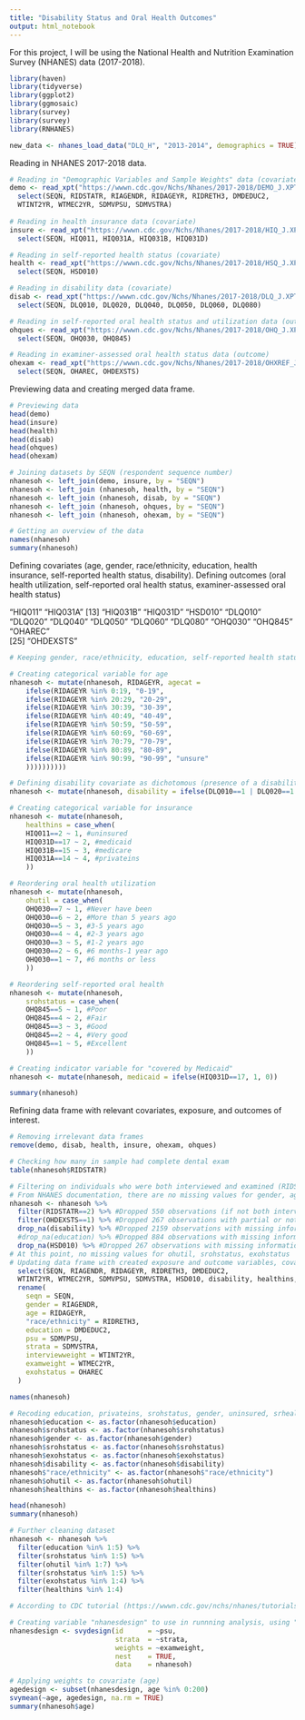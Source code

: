 ```yaml
---
title: "Disability Status and Oral Health Outcomes"
output: html_notebook
---
```


For this project, I will be using the National Health and Nutrition Examination Survey (NHANES) data (2017-2018).

```r
library(haven)
library(tidyverse)
library(ggplot2)
library(ggmosaic)
library(survey)
library(survey)
library(RNHANES)
```

```r
new_data <- nhanes_load_data("DLQ_H", "2013-2014", demographics = TRUE)
```


Reading in NHANES 2017-2018 data.
```r
# Reading in "Demographic Variables and Sample Weights" data (covariates)
demo <- read_xpt("https://wwwn.cdc.gov/Nchs/Nhanes/2017-2018/DEMO_J.XPT") %>%
  select(SEQN, RIDSTATR, RIAGENDR, RIDAGEYR, RIDRETH3, DMDEDUC2,
  WTINT2YR, WTMEC2YR, SDMVPSU, SDMVSTRA)
  
# Reading in health insurance data (covariate)
insure <- read_xpt("https://wwwn.cdc.gov/Nchs/Nhanes/2017-2018/HIQ_J.XPT") %>%
  select(SEQN, HIQ011, HIQ031A, HIQ031B, HIQ031D)

# Reading in self-reported health status (covariate)
health <- read_xpt("https://wwwn.cdc.gov/Nchs/Nhanes/2017-2018/HSQ_J.XPT") %>%
  select(SEQN, HSD010)

# Reading in disability data (covariate)
disab <- read_xpt("https://wwwn.cdc.gov/Nchs/Nhanes/2017-2018/DLQ_J.XPT") %>%
  select(SEQN, DLQ010, DLQ020, DLQ040, DLQ050, DLQ060, DLQ080)

# Reading in self-reported oral health status and utilization data (outcome)
ohques <- read_xpt("https://wwwn.cdc.gov/Nchs/Nhanes/2017-2018/OHQ_J.XPT") %>%
  select(SEQN, OHQ030, OHQ845)

# Reading in examiner-assessed oral health status data (outcome)
ohexam <- read_xpt("https://wwwn.cdc.gov/Nchs/Nhanes/2017-2018/OHXREF_J.XPT") %>%
  select(SEQN, OHAREC, OHDEXSTS)
```

Previewing data and creating merged data frame.
```r
# Previewing data
head(demo)
head(insure)
head(health)
head(disab)
head(ohques)
head(ohexam)

# Joining datasets by SEQN (respondent sequence number)
nhanesoh <- left_join(demo, insure, by = "SEQN")
nhanesoh <- left_join (nhanesoh, health, by = "SEQN")
nhanesoh <- left_join (nhanesoh, disab, by = "SEQN")
nhanesoh <- left_join (nhanesoh, ohques, by = "SEQN")
nhanesoh <- left_join (nhanesoh, ohexam, by = "SEQN")
```

```r
# Getting an overview of the data
names(nhanesoh)
summary(nhanesoh)
```

Defining covariates (age, gender, race/ethnicity, education, health insurance, self-reported health status, disability).
Defining outcomes (oral health utilization, self-reported oral health status, examiner-assessed oral health status)

 "HIQ011"   "HIQ031A" 
[13] "HIQ031B"  "HIQ031D"  "HSD010"   "DLQ010"   "DLQ020"   "DLQ040"   "DLQ050"   "DLQ060"   "DLQ080"   "OHQ030"   "OHQ845"   "OHAREC"  
[25] "OHDEXSTS"
```r
# Keeping gender, race/ethnicity, education, self-reported health status "as-is" for now.

# Creating categorical variable for age
nhanesoh <- mutate(nhanesoh, RIDAGEYR, agecat =
    ifelse(RIDAGEYR %in% 0:19, "0-19",
    ifelse(RIDAGEYR %in% 20:29, "20-29",
    ifelse(RIDAGEYR %in% 30:39, "30-39",
    ifelse(RIDAGEYR %in% 40:49, "40-49",
    ifelse(RIDAGEYR %in% 50:59, "50-59",
    ifelse(RIDAGEYR %in% 60:69, "60-69",
    ifelse(RIDAGEYR %in% 70:79, "70-79",
    ifelse(RIDAGEYR %in% 80:89, "80-89",
    ifelse(RIDAGEYR %in% 90:99, "90-99", "unsure"
    ))))))))))

# Defining disability covariate as dichotomous (presence of a disability = 1, no disability = 0)
nhanesoh <- mutate(nhanesoh, disability = ifelse(DLQ010==1 | DLQ020==1 | DLQ040==1 | DLQ050==1 | DLQ060==1 | DLQ080==1, 1, 0))

# Creating categorical variable for insurance
nhanesoh <- mutate(nhanesoh,
    healthins = case_when(
    HIQ011==2 ~ 1, #uninsured
    HIQ031D==17 ~ 2, #medicaid
    HIQ031B==15 ~ 3, #medicare
    HIQ031A==14 ~ 4, #privateins
    ))

# Reordering oral health utilization
nhanesoh <- mutate(nhanesoh,
    ohutil = case_when(
    OHQ030==7 ~ 1, #Never have been
    OHQ030==6 ~ 2, #More than 5 years ago
    OHQ030==5 ~ 3, #3-5 years ago
    OHQ030==4 ~ 4, #2-3 years ago
    OHQ030==3 ~ 5, #1-2 years ago
    OHQ030==2 ~ 6, #6 months-1 year ago
    OHQ030==1 ~ 7, #6 months or less
    ))

# Reordering self-reported oral health
nhanesoh <- mutate(nhanesoh,
    srohstatus = case_when(
    OHQ845==5 ~ 1, #Poor
    OHQ845==4 ~ 2, #Fair
    OHQ845==3 ~ 3, #Good
    OHQ845==2 ~ 4, #Very good
    OHQ845==1 ~ 5, #Excellent
    ))

# Creating indicator variable for "covered by Medicaid"
nhanesoh <- mutate(nhanesoh, medicaid = ifelse(HIQ031D==17, 1, 0))

summary(nhanesoh)
```

Refining data frame with relevant covariates, exposure, and outcomes of interest.
```r
# Removing irrelevant data frames
remove(demo, disab, health, insure, ohexam, ohques)

# Checking how many in sample had complete dental exam
table(nhanesoh$RIDSTATR)

# Filtering on individuals who were both interviewed and examined (RIDSTATR), filtering on individuals who received complete dental exam (OHDEXSTS) 
# From NHANES documentation, there are no missing values for gender, age, race/ethnicity
nhanesoh <- nhanesoh %>%
  filter(RIDSTATR==2) %>% #Dropped 550 observations (if not both interviewed adn examined)
  filter(OHDEXSTS==1) %>% #Dropped 267 observations with partial or not done oral health exams
  drop_na(disability) %>% #Dropped 2159 observations with missing information on disability
  #drop_na(education) %>% #Dropped 884 observations with missing information on education
  drop_na(HSD010) %>% #Dropped 267 observations with missing information on self-reported health status
# At this point, no missing values for ohutil, srohstatus, exohstatus
# Updating data frame with created exposure and outcome variables, covariates (renamed), and relevant survey weights
  select(SEQN, RIAGENDR, RIDAGEYR, RIDRETH3, DMDEDUC2,
  WTINT2YR, WTMEC2YR, SDMVPSU, SDMVSTRA, HSD010, disability, healthins, srohstatus, OHAREC, healthins, agecat, medicaid, ohutil) %>%
  rename(
    seqn = SEQN,
    gender = RIAGENDR,
    age = RIDAGEYR,
    "race/ethnicity" = RIDRETH3,
    education = DMDEDUC2,
    psu = SDMVPSU,
    strata = SDMVSTRA,
    interviewweight = WTINT2YR,
    examweight = WTMEC2YR,
    exohstatus = OHAREC
  )

names(nhanesoh)

# Recoding education, privateins, srohstatus, gender, uninsured, srhealthstatus, exohstatus, medicaid, disability, race/ethnicity, medicare, ohutil to factor variables from numeric
nhanesoh$education <- as.factor(nhanesoh$education)
nhanesoh$srohstatus <- as.factor(nhanesoh$srohstatus)
nhanesoh$gender <- as.factor(nhanesoh$gender)
nhanesoh$srohstatus <- as.factor(nhanesoh$srohstatus)
nhanesoh$exohstatus <- as.factor(nhanesoh$exohstatus)
nhanesoh$disability <- as.factor(nhanesoh$disability)
nhanesoh$"race/ethnicity" <- as.factor(nhanesoh$"race/ethnicity")
nhanesoh$ohutil <- as.factor(nhanesoh$ohutil)
nhanesoh$healthins <- as.factor(nhanesoh$healthins)

head(nhanesoh)
summary(nhanesoh)

# Further cleaning dataset
nhanesoh <- nhanesoh %>%
  filter(education %in% 1:5) %>%
  filter(srohstatus %in% 1:5) %>%
  filter(ohutil %in% 1:7) %>%
  filter(srohstatus %in% 1:5) %>%
  filter(exohstatus %in% 1:4) %>%
  filter(healthins %in% 1:4)
```

```r
# According to CDC tutorial (https://wwwn.cdc.gov/nchs/nhanes/tutorials/Module3.aspx), since I am using both interview and exam data, I should use the MEC exam weight for statistical analysis

# Creating variable "nhanesdesign" to use in runnning analysis, using "svydesign" to assign weights
nhanesdesign <- svydesign(id      = ~psu,
                          strata  = ~strata,
                          weights = ~examweight,
                          nest    = TRUE,
                          data    = nhanesoh)

# Applying weights to covariate (age)
agedesign <- subset(nhanesdesign, age %in% 0:200)
svymean(~age, agedesign, na.rm = TRUE)
summary(nhanesoh$age)

```






